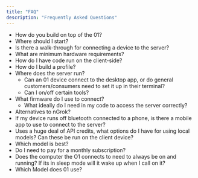 ```yaml
---
title: "FAQ"
description: "Frequently Asked Questions"
---
```


- How do you build on top of the 01?
- Where should I start?
- Is there a walk-through for connecting a device to the server?
- What are minimum hardware requirements?
- How do I have code run on the client-side?
- How do I build a profile?
- Where does the server run?
    - Can an 01 device connect to the desktop app, or do general customers/consumers need to set it up in their terminal? 
    - Can I on/off certain tools?
- What firmware do I use to connect?
    - What ideally do I need in my code to access the server correctly?
- Alternatives to nGrok?
- If my device runs off bluetooth connected to a phone, is there a mobile app to use to connect to the server?
- Uses a huge deal of API credits, what options do I have for using local models? Can these be run on the client device?
- Which model is best?
- Do I need to pay for a monthly subscription?
- Does the computer the O1 connects to need to always be on and running? If its in sleep mode will it wake up when I call on it?
- Which Model does 01 use?
